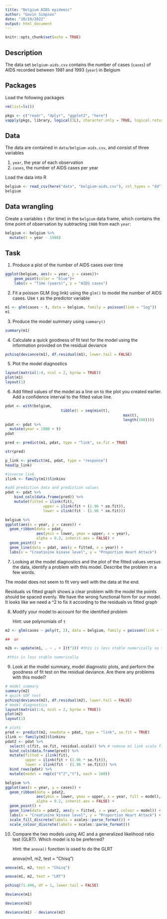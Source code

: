 ```yaml
---
title: "Belgium AIDS epidemic"
author: "Gavin Simpson"
date: "10/10/2022"
output: html_document
---
```


```r
knitr::opts_chunk$set(echo = TRUE)
```

## Description

The data set `belgium-aids.csv` contains the number of cases (`cases`) of AIDS recorded between 1981 and 1993 (`year`) in Belgium

## Packages

Load the following packages
```r
rm(list=ls())
```


```r
pkgs <- c("readr", "dplyr", "ggplot2", "here")
vapply(pkgs, library, logical(1L), character.only = TRUE, logical.return = TRUE)
```

## Data

The data are contained in `data/belgium-aids.csv`, and consist of three variables

1.  `year`, the year of each observation
2.  `cases`, the number of AIDS cases per year

Load the data into R

```r
belgium <- read_csv(here("data", "belgium-aids.csv"), col_types = "dd")
belgium
```

## Data wrangling

Create a variables `t` (for time) in the `belgium` data frame, which contains the time point of observation by subtracting `1980` from each `year`:

```r
belgium <- belgium %>%
  mutate(t = year - 1980)
```

## Task

1.  Produce a plot of the number of AIDS cases over time

```r
ggplot(belgium, aes(x = year, y = cases))+
	geom_point(color = "blue")+
	labs(x = "Time (years)", y = "AIDS cases")
```


2.  Fit a poisson GLM (log link) using the `glm()` to model the number of AIDS cases. Use `t` as the predictor variable

```r
m1 <- glm(cases ~ t, data = belgium, family = poisson(link = "log"))
m1
```


3.  Produce the model summary using `summary()`

```r
summary(m1)
```


4.  Calculate a quick goodness of fit test for the model using the information provided on the residual deviance

```r
pchisq(deviance(m1), df.residual(m1), lower.tail = FALSE)
```


5.  Plot the model diagnostics

```r
layout(matrix(1:4, ncol = 2, byrow = TRUE))
plot(m1)
layout(1)
```


6.  Add fitted values of the model as a line on to the plot you created earlier. Add a confidence interval to the fitted value line.

```r
pdat <- with(belgium, 
						 tibble(t = seq(min(t),
						 							 max(t),
						 							 length(100))))
pdat <- pdat %>%
  mutate(year = 1980 + t)
pdat

pred <- predict(m1, pdat, type = "link", se.fit = TRUE)

str(pred)

p_link <- predict(m1, pdat, type = "response")
head(p_link)

#inverse link
ilink <- family(m1)$linkinv

#add prediction data and prediction values 
pdat <- pdat %>% 
	bind_cols(data.frame(pred)) %>% 
	mutate(fitted = ilink(fit), 
				 upper = ilink(fit + (1.96 * se.fit)),
				 lower = ilink(fit - (1.96 * se.fit)))

belgium %>%
ggplot(aes(x = year, y = cases)) +
  geom_ribbon(data = pdat,
              aes(ymin = lower, ymax = upper, x = year),
              alpha = 0.2, inherit.aes = FALSE) +
  geom_point() +
  geom_line(data = pdat, aes(y = fitted, x = year)) +
  labs(x = "Creatinine kinase level", y = "Proportion Heart Attack")


```


7.  Looking at the model diagnostics and the plot of the fitted values versus the data, identify a problem with this model. Describe the problem in a few words.

The model does not seem to fit very well with the data at the end.

Residuals vs fitted graph shows a clear problem with the model the points should be spaced evenly. We have the wrong functional form for our model. It looks like we need a ^2 to fix it according to the residuals vs fitted graph

8.  Modify your model to account for the identified problem

    Hint: use polynomials of `t`
    
```r
m2 <- glm(cases ~ poly(t, 2), data = belgium, family = poisson(link = "log"))

##  or 

m2b <- update(m1, . ~ . + I(t^2)) #this is less stable numerically so the first option is a bit better

 #this is less stable numerically
```
    

9.  Look at the model summary, model diagnostic plots, and perform the goodness of fit test on the residual deviance. Are there any problems with this model?

```r
# model summary
summary(m2)
# quick GOF test
pchisq(deviance(m2), df.residual(m2), lower.tail = FALSE)
# model diagnostics
layout(matrix(1:4, ncol = 2, byrow = TRUE))
plot(m2)
layout(1)

# plots
pred <- predict(m2, newdata = pdat, type = "link", se.fit = TRUE)
ilink <- family(m2)$linkinv
pdat2 <- pdat %>%
  select(-c(fit, se.fit, residual.scale)) %>% # remove m1 link scale fit & std err
  bind_cols(data.frame(pred)) %>%
  mutate(fitted = ilink(fit),
         upper = ilink(fit + (1.96 * se.fit)),
         lower = ilink(fit - (1.96 * se.fit))) %>%
  bind_rows(pdat) %>%
  mutate(model = rep(c("t^2","t"), each = 100))

belgium %>%
ggplot(aes(x = year, y = cases)) +
  geom_ribbon(data = pdat2,
              aes(ymin = lower, ymax = upper, x = year, fill = model),
              alpha = 0.2, inherit.aes = FALSE) +
  geom_point() +
  geom_line(data = pdat2, aes(y = fitted, x = year, colour = model)) +
  labs(x = "Creatinine kinase level", y = "Proportion Heart Attack") +
  scale_fill_discrete(labels = scales::parse_format()) +
  scale_colour_discrete(labels = scales::parse_format())
```


10. Compare the two models using AIC and a generalized likelihood ratio test (GLRT). Which model is to be preferred?

    Hint: the `anova()` function is used to do the GLRT
    
    
    anova(m1, m2, test = "Chisq")

```r
anova(m1, m2, test = "Chisq")

anova(m1, m2, test = "LRT")

pchisq(71.446, df = 1, lower.tail = FALSE)

deviance(m1)

deviance(m2)

deviance(m1) - deviance(m2)
```

